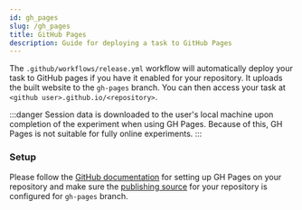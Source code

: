 ---
id: gh_pages
slug: /gh_pages
title: GitHub Pages
description: Guide for deploying a task to GitHub Pages
---

The `.github/workflows/release.yml` workflow will automatically deploy your task to GitHub pages if you have it enabled for your repository. It uploads the built website to the `gh-pages` branch. You can then access your task at `<github user>.github.io/<repository>`.


:::danger
Session data is downloaded to the user's local machine upon completion of the experiment when using GH Pages. Because of this, GH Pages is not suitable for fully online experiments.
:::

### Setup

Please follow the [GitHub documentation](https://docs.github.com/en/pages/quickstart) for setting up GH Pages on your repository and make sure the [publishing source](https://help.github.com/en/github/working-with-github-pages/configuring-a-publishing-source-for-your-github-pages-site) for your repository is configured for `gh-pages` branch.

